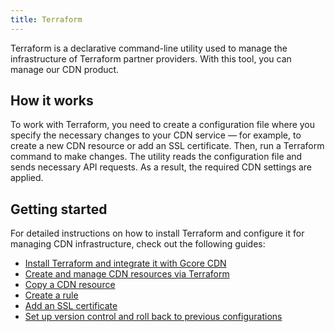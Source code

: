 ---
title: Terraform
---

Terraform is a declarative command-line utility used to manage the infrastructure of Terraform partner providers. With this tool, you can manage our CDN product. 

## How it works

To work with Terraform, you need to create a configuration file where you specify the necessary changes to your CDN service — for example, to create a new CDN resource or add an SSL certificate. Then, run a Terraform command to make changes. The utility reads the configuration file and sends necessary API requests. As a result, the required CDN settings are applied. 

## Getting started

For detailed instructions on how to install Terraform and configure it for managing CDN infrastructure, check out the following guides: 

  * [Install Terraform and integrate it with Gcore CDN](/cdn/terraform/install-and-configure-terraform)
  * [Create and manage CDN resources via Terraform](/cdn/terraform/manage-a-cdn-resource-with-terraform)
  * [Copy a CDN resource](/cdn/terraform/copy-cdn-resources-via-terraform)
  * [Create a rule](/cdn/terraform/create-cdn-rule-via-terraform)
  * [Add an SSL certificate](/cdn/terraform/add-ssl-certificate-to-cdn-via-terraform)
  * [Set up version control and roll back to previous configurations](/cdn/terraform/version-control-and-rollback-via-terraform)
